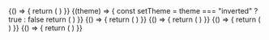 
<ExampleVrt className="sg-example-loader">
  {() => {
    return (
      <React.Fragment>
        <p-loader></p-loader>
      </React.Fragment>
    )
}}
</ExampleVrt>

<ExampleVrt theme="inverted" className="sg-example-loader">
  {(theme) => {
    const setTheme = theme === "inverted" ? true : false
    return (
      <React.Fragment>
        <p-loader inverted={setTheme}></p-loader>
      </React.Fragment>
    )
}}
</ExampleVrt>

<ExampleVrt className="sg-example-loader">
  {() => {
    return (
      <React.Fragment>
        <p-loader size="x-small"></p-loader>
      </React.Fragment>
    )
}}
</ExampleVrt>

<ExampleVrt className="sg-example-loader">
  {() => {
    return (
      <React.Fragment>
        <p-loader size="small"></p-loader>
      </React.Fragment>
    )
}}
</ExampleVrt>

<ExampleVrt className="sg-example-loader">
  {() => {
    return (
      <React.Fragment>
        <p-loader size="medium"></p-loader>
      </React.Fragment>
    )
}}
</ExampleVrt>

<ExampleVrt className="sg-example-loader">
  {() => {
    return (
      <React.Fragment>
        <p-loader size="large"></p-loader>
      </React.Fragment>
    )
}}
</ExampleVrt>
